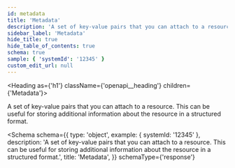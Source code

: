 ```yaml
---
id: metadata
title: 'Metadata'
description: 'A set of key-value pairs that you can attach to a resource. This can be useful for storing additional information about the resource in a structured format.'
sidebar_label: 'Metadata'
hide_title: true
hide_table_of_contents: true
schema: true
sample: { 'systemId': '12345' }
custom_edit_url: null
---
```



<Heading as={'h1'} className={'openapi__heading'} children={'Metadata'}></Heading>

A set of key-value pairs that you can attach to a resource. This can be useful for storing additional information about the resource in a structured format.

<Schema
  schema={{
    type: 'object',
    example: { systemId: '12345' },
    description:
      'A set of key-value pairs that you can attach to a resource. This can be useful for storing additional information about the resource in a structured format.',
    title: 'Metadata',
  }}
  schemaType={'response'}
></Schema>
